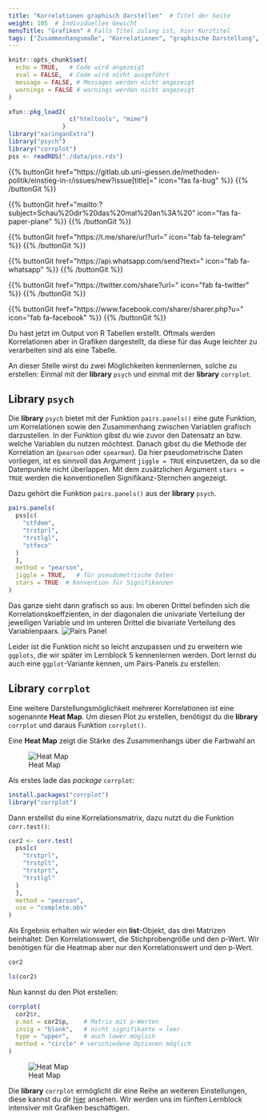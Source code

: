 ```yaml
---
title: "Korrelationen graphisch darstellen"  # Titel der Seite
weight: 105  # Individuelles Gewicht 
menuTitle: "Grafiken" # Falls Titel zulang ist, hier Kurztitel
tags: ["Zusammenhangsmaße", "Korrelationen", "graphische Darstellung", "ggplot"]  # Tags hiereinsetzen; Kurzwort, was auf der Seite passsiert
---
```

```r
knitr::opts_chunk$set(
  echo = TRUE,   # Code wird angezeigt
  eval = FALSE,  # Code wird nicht ausgeführt
  message = FALSE, # Messages werden nicht angezeigt
  warnings = FALSE # warnings werden nicht angezeigt
)

xfun::pkg_load2(
                 c("htmltools", "mime")
               )
library("xaringanExtra")
library("psych")
library("corrplot")
pss <- readRDS("./data/pss.rds")
```

{{% buttonGit href=\"https\:\/\/gitlab.ub.uni-giessen.de\/methoden-politik\/einstieg-in-r\/issues\/new?issue[title]=\" icon=\"fas fa-bug\" %}} {{% /buttonGit %}} 

{{% buttonGit href=\"mailto\:?subject=Schau\%20dir\%20das\%20mal\%20an\%3A\%20\" icon=\"fas fa-paper-plane\" %}} {{% /buttonGit %}}

{{% buttonGit href=\"https\:\/\/t.me\/share\/url?url=\" icon=\"fab fa-telegram\" %}} {{% /buttonGit %}}

{{% buttonGit href=\"https\:\/\/api.whatsapp.com\/send?text=\" icon=\"fab fa-whatsapp\" %}} {{% /buttonGit %}}

{{% buttonGit href=\"https\:\/\/twitter.com\/share?url=\" icon=\"fab fa-twitter\" %}} {{% /buttonGit %}}

{{% buttonGit href=\"https\:\/\/www.facebook.com\/sharer\/sharer.php?u=\" icon=\"fab fa-facebook\" %}} {{% /buttonGit %}}

Du hast jetzt im Output von R Tabellen erstellt. Oftmals werden Korrelationen aber in Grafiken dargestellt, da diese für das Auge leichter zu verarbeiten sind als eine Tabelle. 

An dieser Stelle wirst du zwei Möglichkeiten kennenlernen, solche zu erstellen: Einmal mit der **library** `psych` und einmal mit der **library** `corrplot`. 

## Library `psych`
Die **library** `psych` bietet mit der Funktion `pairs.panels()` eine gute Funktion, um Korrelationen sowie den Zusammenhang zwischen Variablen grafisch darzustellen. In der Funktion gibst du wie zuvor den Datensatz an bzw. welche Variablen du nutzen möchtest. Danach gibst du die Methode der Korrelation an (`pearson` oder `spearman`). Da hier pseudometrische Daten vorliegen, ist es sinnvoll das Argument `jiggle = TRUE` einzusetzen, da so die Datenpunkte nicht überlappen. Mit dem zusätzlichen Argument `stars = TRUE` werden die konventionellen Signifikanz-Sternchen angezeigt. 

Dazu gehört die Funktion `pairs.panels()` aus der **library** `psych`.
```r
pairs.panels(
  pss[c(
    "stfdem",
    "trstprl",
    "trstlgl",
    "stfeco"
  )
  ],
  method = "pearson",   
  jiggle = TRUE,   # für pseudometrische Daten
  stars = TRUE  # Konvention für Signifikanzen
)               
```
Das ganze sieht dann grafisch so aus: Im oberen Drittel befinden sich die Korrelationskoeffzienten, in der diagonalen die univariate Verteilung der jeweiligen Variable und im unteren Drittel die bivariate Verteilung des Variablenpaars.
![Pairs Panel](../img/pairspanels.png)

Leider ist die Funktion nicht so leicht anzupassen und zu erweitern wie `ggplots`, die wir später im Lernblock 5 kennenlernen werden. Dort lernst du auch eine `ggplot`-Variante kennen, um Pairs-Panels zu erstellen. 

## Library `corrplot`
Eine weitere Darstellungsmöglichkeit mehrerer Korrelationen ist eine sogenannte **Heat Map**. Um diesen Plot zu erstellen, benötigst du die **library** `corrplot` und daraus Funktion `corrplot()`. 

Eine **Heat Map** zeigt die Stärke des Zusammenhangs über die Farbwahl an 

![Heat Map](../img/corrplot.png)

Als erstes lade das *package* `corrplot`:
```r
install.packages("corrplot")
library("corrplot")
```

Dann erstellst du eine Korrelationsmatrix, dazu nutzt du die Funktion `corr.test()`:
```r
cor2 <- corr.test(
  pss[c(
    "trstprl",
    "trstplt",
    "trstprt",
    "trstlgl"
  )
  ],
  method = "pearson",
  use = "complete.obs"
) 
```

Als Ergebnis erhalten wir wieder ein **list**-Objekt, das drei Matrizen beinhaltet: Den Korrelationswert, die Stichprobengröße und den p-Wert. Wir benötigen für die Heatmap aber nur den Korrelationswert und den p-Wert.
```r
cor2

ls(cor2)
```

Nun kannst du den Plot erstellen:
```r
corrplot(
  cor2$r, 
  p.mat = cor2$p,    # Matrix mit p-Werten
  insig = "blank",   # nicht signifikante = leer
  type = "upper",    # auch lower möglich
  method = "circle" # verschiedene Optionen möglich
)    
```

![Heat Map](../img/corrplot.png)

Die **library** `corrplot` ermöglicht dir eine Reihe an weiteren Einstellungen, diese kannst du dir [hier](https://cran.r-project.org/web/packages/corrplot/vignettes/corrplot-intro.html) ansehen. Wir werden uns im fünften Lernblock intensiver mit Grafiken beschäftigen. 